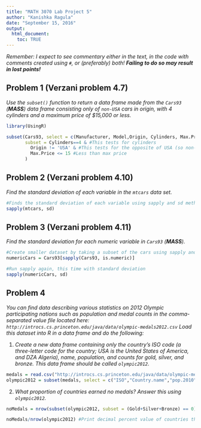 ```yaml
---
title: "MATH 3070 Lab Project 5"
author: "Kanishka Ragula"
date: "September 15, 2016"
output:
  html_document:
    toc: TRUE
---
```


*Remember: I expect to see commentary either in the text, in the code with comments created using `#`, or (preferably) both! **Failing to do so may result in lost points!***


## Problem 1 (Verzani problem 4.7)
*Use the `subset()` function to return a data frame made from the `Cars93` (**MASS**) data frame consisting only of `non-USA` cars in origin, with 4 cylinders and a maximum price of \$15,000 or less.*

```r
library(UsingR)

subset(Cars93, select = c(Manufacturer, Model,Origin, Cylinders, Max.Price),#Col. Names
       subset = Cylinders==4 & #This tests for cylinders
         Origin != 'USA' & #This tests for the opposite of USA (so non-USA)
         Max.Price <= 15 #Less than max price
       )

```

## Problem 2 (Verzani problem 4.10)
*Find the standard deviation of each variable in the `mtcars` data set.*

```r
#Finds the standard deviation of each variable using sapply and sd methods
sapply(mtcars, sd)

```

## Problem 3 (Verzani problem 4.11)
*Find the standard deviation for each numeric variable in `Cars93` (**MASS**).*

```r
#Create smaller dataset by taking a subset of the cars using sapply and is.numeric
numericCars = Cars93[sapply(Cars93, is.numeric)]

#Run sapply again, this time with standard deviation
sapply(numericCars, sd)

```

## Problem 4
*You can find data describing various statistics on 2012 Olympic participating nations such as population and medal counts in the comma-separated value file located here: `http://introcs.cs.princeton.edu/java/data/olympic-medals2012.csv` Load this dataset into R in a data frame and do the following:*

1. *Create a new data frame containing only the country's ISO code (a three-letter code for the country; USA is the United States of America, and DZA Algeria), name, population, and counts for gold, silver, and bronze. This data frame should be called `olympic2012`.*

```r
medals = read.csv("http://introcs.cs.princeton.edu/java/data/olympic-medals2012.csv", stringsAsFactors = FALSE) #Read data from the website
olympic2012 = subset(medals, select = c("ISO","Country.name","pop.2010","Gold","Silver","Bronze")) # Create the subset of the data

```

2. *What proportion of countries earned no medals? Answer this using `olympic2012`.*

```r
noMedals = nrow(subset(olympic2012, subset = (Gold+Silver+Bronze) == 0)) #Calculate length of subset

noMedals/nrow(olympic2012) #Print decimal percent value of countries that didn't receive medals

```

